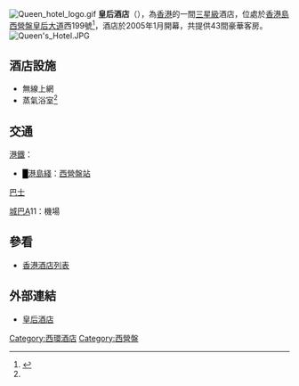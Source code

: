 [[File:Queen_hotel_logo.gif|right]]
'''皇后酒店'''（{{lang-en|Queen's Hotel}}），為[[香港|香港]]的一間[[星級|三星級]]酒店，位處於[[香港島|香港島]][[西營盤|西營盤]][[皇后大道|皇后大道]]西199號<ref name=":0">{{Cite web|title=首頁|url=https://web9142.wixsite.com/queenshotel|access-date=2021-09-01|work=QueensHotel|language=en|archive-date=2021-09-01|archive-url=https://web.archive.org/web/20210901142145/https://web9142.wixsite.com/queenshotel|dead-url=no}}</ref>，酒店於2005年1月開幕，共提供43間豪華客房。
[[File:Queen's_Hotel.JPG|thumb]]

==酒店設施==
* 無線上網
* 蒸氣浴室<ref name=":0" />

==交通==
;[[港鐵|港鐵]]：
*<font color="{{港島綫色彩}}">█</font>[[港島綫|港島綫]]：[[西營盤站|西營盤站]]
;[[香港巴士|巴士]]
[[城巴|城巴]]A11：機場

==參看==
* [[香港酒店列表|香港酒店列表]]

==外部連結==
* [http://www.queenshotel.com.hk/ 皇后酒店] {{Wayback|url=http://www.queenshotel.com.hk/ |date=20100225081403 }}

[[Category:西環酒店|Category:西環酒店]]
[[Category:西營盤|Category:西營盤]]
